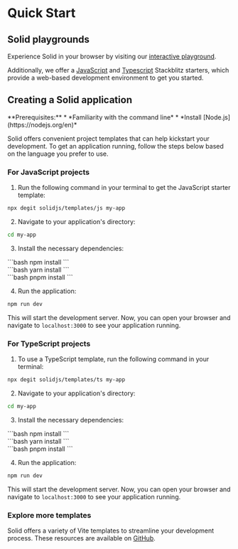 
# Quick Start

## Solid playgrounds

Experience Solid in your browser by visiting our [interactive playground](https://playground.solidjs.com/).

Additionally, we offer a [JavaScript](https://stackblitz.com/github/solidjs/templates/tree/master/js) and [Typescript](https://stackblitz.com/github/solidjs/templates/tree/master/ts) Stackblitz starters, which provide a web-based development environment to get you started.

## Creating a Solid application

<Aside>
    **Prerequisites:**
    * *Familiarity with the command line*
    * *Install [Node.js](https://nodejs.org/en)*
</Aside>

Solid offers convenient project templates that can help kickstart your development. 
To get an application running, follow the steps below based on the language you prefer to use.

### For JavaScript projects

1. Run the following command in your terminal to get the JavaScript starter template:

```bash
npx degit solidjs/templates/js my-app
```

2. Navigate to your application's directory:

```bash
cd my-app
```

3. Install the necessary dependencies:

<TabsCodeBlocks>
<div id="npm">
```bash
npm install
```
</div>

<div id="yarn">
```bash
yarn install
```
</div>

<div id="pnpm">
```bash
pnpm install
```
</div>
</TabsCodeBlocks>

4. Run the application:

```bash
npm run dev
```

This will start the development server. 
Now, you can open your browser and navigate to `localhost:3000` to see your application running.

### For TypeScript projects

1. To use a TypeScript template, run the following command in your terminal:

```bash
npx degit solidjs/templates/ts my-app
```

2. Navigate to your application's directory:

```bash
cd my-app
```

3. Install the necessary dependencies:

<TabsCodeBlocks>
<div id="npm">
```bash
npm install
```
</div>

<div id="yarn">
```bash
yarn install
```
</div>

<div id="pnpm">
```bash
pnpm install
```
</div>
</TabsCodeBlocks>

4. Run the application:

```bash
npm run dev
```

This will start the development server. 
Now, you can open your browser and navigate to `localhost:3000` to see your application running.

### Explore more templates

Solid offers a variety of Vite templates to streamline your development process.
These resources are available on [GitHub](https://github.com/solidjs/templates).
